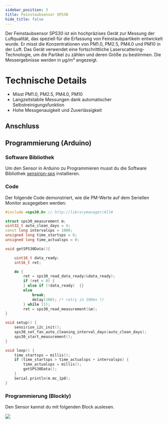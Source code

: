 ```yaml
---
sidebar_position: 3
title: Feinstaubsensor SPS30
hide_title: false
---
```



Der Feinstaubsensor SPS30 ist ein hochpräzises Gerät zur Messung der Luftqualität, das speziell für die Erfassung von Feinstaubpartikeln entwickelt wurde. Er misst die Konzentrationen von PM1.0, PM2.5, PM4.0 und PM10 in der Luft. Das Gerät verwendet eine fortschrittliche Laserscattering-Technologie, um die Partikel zu zählen und deren Größe zu bestimmen. Die Messergebnisse werden in µg/m³ angezeigt.

<ImageWithText src={feinstaubSps} title="Feinstaubsensor SPS30" />

# Technische Details

- Misst PM1.0, PM2.5, PM4.0, PM10
- Langzeitstabile Messungen dank automatischer Selbstreinigungsfunktion
- Hohe Messgenauigkeit und Zuverlässigkeit

## Anschluss

<TutorialPorts port="uart" />

## Programmierung (Arduino)

### Software Bibliothek

Um den Sensor in Arduino zu Programmieren musst du die Software Bibliothek [sensirion-sps](https://www.arduino.cc/reference/en/libraries/sensirion-sps/) installieren.

### Code

Der folgende Code demonstriert, wie die PM-Werte auf dem Seriellen Monitor ausgegeben werden:

```cpp
#include <sps30.h> // http://librarymanager/All#

struct sps30_measurement m;
uint32_t auto_clean_days = 4;
const long intervalsps = 1000;
unsigned long time_startsps = 0;
unsigned long time_actualsps = 0;

void getSPS30Data(){

    uint16_t data_ready;
    int16_t ret;

    do {
        ret = sps30_read_data_ready(&data_ready);
        if (ret < 0) {
        } else if (!data_ready)  {}
        else
            break;
            delay(100); /* retry in 100ms */
        } while (1);
        ret = sps30_read_measurement(&m);
}

void setup() {
    sensirion_i2c_init();
    sps30_set_fan_auto_cleaning_interval_days(auto_clean_days);
    sps30_start_measurement();
}

void loop() {
    time_startsps = millis();
    if (time_startsps > time_actualsps + intervalsps) {
        time_actualsps = millis();
        getSPS30Data();
    }
    Serial.println(m.mc_1p0);
}

```

### Programmierung (Blockly)

Den Sensor kannst du mit folgenden Block auslesen.

![](/img/hardware-bilder/sps30/sps30-block.svg)
